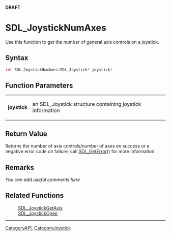 <span color="red">'''DRAFT'''</span>

= SDL_JoystickNumAxes =
Use this function to get the number of general axis controls on a joystick.


== Syntax ==
<syntaxhighlight lang='c++'>
int SDL_JoystickNumAxes(SDL_Joystick* joystick)
</syntaxhighlight>

== Function Parameters ==
{|
|'''joystick'''
|an SDL_Joystick structure containing joystick information
|}

== Return Value ==
Returns the number of axis controls/number of axes on success or a negative error code on failure; call [[SDL_GetError]]() for more information.

<!-- <span style="color: green;">Is this the number of axes like x y z or the number of pads or sticks that control movement in the 3 axes like a game pad might have two joysticks and a thumb pad?</span> -->

== Remarks ==
''You can add useful comments here''

== Related Functions ==
:[[SDL_JoystickGetAxis]]
:[[SDL_JoystickOpen]]

----
[[CategoryAPI]], [[CategoryJoystick]]
